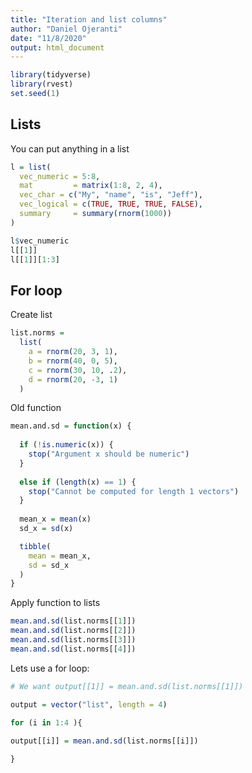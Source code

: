 ```yaml
---
title: "Iteration and list columns"
author: "Daniel Ojeranti"
date: "11/8/2020"
output: html_document
---
```


```r
library(tidyverse)
library(rvest)
set.seed(1)
```


## Lists

You can put anything in a list

```r
l = list(
  vec_numeric = 5:8,
  mat         = matrix(1:8, 2, 4),
  vec_char = c("My", "name", "is", "Jeff"),
  vec_logical = c(TRUE, TRUE, TRUE, FALSE),
  summary     = summary(rnorm(1000))
)

l$vec_numeric
l[[1]]
l[[1]][1:3]

```

## For loop

Create list

```r
list.norms = 
  list(
    a = rnorm(20, 3, 1),
    b = rnorm(40, 0, 5),
    c = rnorm(30, 10, .2),
    d = rnorm(20, -3, 1)
  )

```

Old function

```r
mean.and.sd = function(x) {
  
  if (!is.numeric(x)) {
    stop("Argument x should be numeric")
  } 
  
  else if (length(x) == 1) {
    stop("Cannot be computed for length 1 vectors")
  }
  
  mean_x = mean(x)
  sd_x = sd(x)

  tibble(
    mean = mean_x, 
    sd = sd_x
  )
}
```

Apply function to lists

```r
mean.and.sd(list.norms[[1]])
mean.and.sd(list.norms[[2]])
mean.and.sd(list.norms[[3]])
mean.and.sd(list.norms[[4]])
```

Lets use a for loop:

```r

# We want output[[1]] = mean.and.sd(list.norms[[1]])

output = vector("list", length = 4)

for (i in 1:4 ){
  
output[[i]] = mean.and.sd(list.norms[[i]])

}

```

